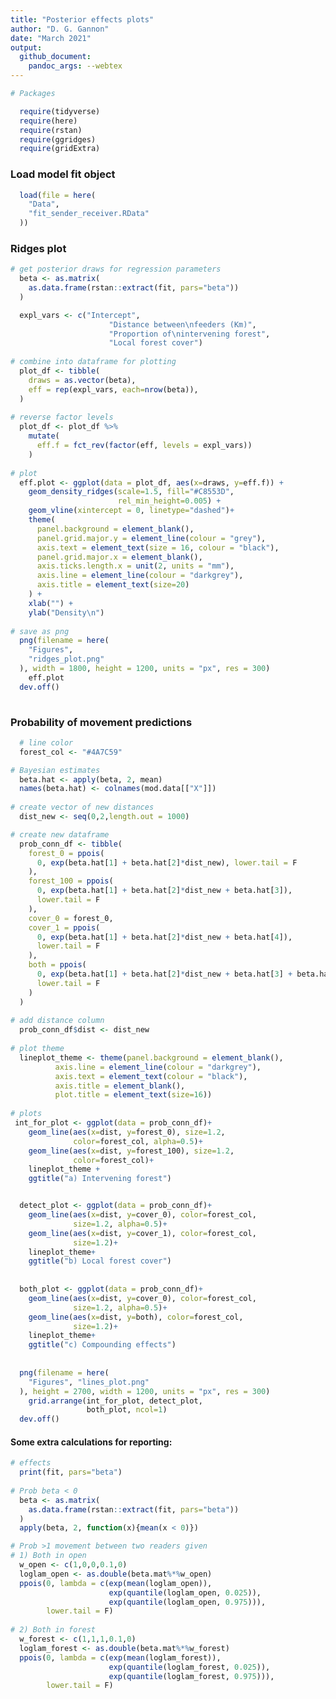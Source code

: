 ```yaml
---
title: "Posterior effects plots"
author: "D. G. Gannon"
date: "March 2021"
output:
  github_document:
    pandoc_args: --webtex
---
```


```r

# Packages

  require(tidyverse)
  require(here)
  require(rstan)
  require(ggridges)
  require(gridExtra)

```

### Load model fit object

```r
 
  load(file = here(
    "Data",
    "fit_sender_receiver.RData"
  ))

```

### Ridges plot

```r
# get posterior draws for regression parameters
  beta <- as.matrix(
    as.data.frame(rstan::extract(fit, pars="beta"))
  )

  expl_vars <- c("Intercept",
                      "Distance between\nfeeders (Km)",
                      "Proportion of\nintervening forest",
                      "Local forest cover")
  
# combine into dataframe for plotting
  plot_df <- tibble(
    draws = as.vector(beta),
    eff = rep(expl_vars, each=nrow(beta)),
  )
 
# reverse factor levels 
  plot_df <- plot_df %>%
    mutate(
      eff.f = fct_rev(factor(eff, levels = expl_vars))
    )
  
# plot
  eff.plot <- ggplot(data = plot_df, aes(x=draws, y=eff.f)) + 
    geom_density_ridges(scale=1.5, fill="#C8553D",
                        rel_min_height=0.005) + 
    geom_vline(xintercept = 0, linetype="dashed")+
    theme(
      panel.background = element_blank(),
      panel.grid.major.y = element_line(colour = "grey"),
      axis.text = element_text(size = 16, colour = "black"),
      panel.grid.major.x = element_blank(),
      axis.ticks.length.x = unit(2, units = "mm"),
      axis.line = element_line(colour = "darkgrey"),
      axis.title = element_text(size=20)
    ) +
    xlab("") + 
    ylab("Density\n")
  
# save as png
  png(filename = here(
    "Figures",
    "ridges_plot.png"
  ), width = 1800, height = 1200, units = "px", res = 300)
    eff.plot
  dev.off()
      


```

### Probability of movement predictions

```r

  # line color
  forest_col <- "#4A7C59"

# Bayesian estimates
  beta.hat <- apply(beta, 2, mean)
  names(beta.hat) <- colnames(mod.data[["X"]])
  
# create vector of new distances
  dist_new <- seq(0,2,length.out = 1000)

# create new dataframe
  prob_conn_df <- tibble(
    forest_0 = ppois(
      0, exp(beta.hat[1] + beta.hat[2]*dist_new), lower.tail = F
    ),
    forest_100 = ppois(
      0, exp(beta.hat[1] + beta.hat[2]*dist_new + beta.hat[3]),
      lower.tail = F
    ),
    cover_0 = forest_0,
    cover_1 = ppois(
      0, exp(beta.hat[1] + beta.hat[2]*dist_new + beta.hat[4]),
      lower.tail = F
    ),
    both = ppois(
      0, exp(beta.hat[1] + beta.hat[2]*dist_new + beta.hat[3] + beta.hat[4]),
      lower.tail = F
    )
  )
  
# add distance column
  prob_conn_df$dist <- dist_new
  
# plot theme  
  lineplot_theme <- theme(panel.background = element_blank(),
          axis.line = element_line(colour = "darkgrey"),
          axis.text = element_text(colour = "black"),
          axis.title = element_blank(),
          plot.title = element_text(size=16))
  
# plots
 int_for_plot <- ggplot(data = prob_conn_df)+
    geom_line(aes(x=dist, y=forest_0), size=1.2, 
              color=forest_col, alpha=0.5)+
    geom_line(aes(x=dist, y=forest_100), size=1.2,
              color=forest_col)+
    lineplot_theme +
    ggtitle("a) Intervening forest")


  detect_plot <- ggplot(data = prob_conn_df)+
    geom_line(aes(x=dist, y=cover_0), color=forest_col, 
              size=1.2, alpha=0.5)+
    geom_line(aes(x=dist, y=cover_1), color=forest_col, 
              size=1.2)+
    lineplot_theme+
    ggtitle("b) Local forest cover")
  
  
  both_plot <- ggplot(data = prob_conn_df)+
    geom_line(aes(x=dist, y=cover_0), color=forest_col, 
              size=1.2, alpha=0.5)+
    geom_line(aes(x=dist, y=both), color=forest_col, 
              size=1.2)+
    lineplot_theme+
    ggtitle("c) Compounding effects")
  
  
  png(filename = here(
    "Figures", "lines_plot.png"
  ), height = 2700, width = 1200, units = "px", res = 300)
    grid.arrange(int_for_plot, detect_plot,
                 both_plot, ncol=1)
  dev.off()

```

#### Some extra calculations for reporting:

```r

# effects
  print(fit, pars="beta")
  
# Prob beta < 0
  beta <- as.matrix(
    as.data.frame(rstan::extract(fit, pars="beta"))
  )
  apply(beta, 2, function(x){mean(x < 0)})

# Prob >1 movement between two readers given
# 1) Both in open
  w_open <- c(1,0,0,0.1,0)
  loglam_open <- as.double(beta.mat%*%w_open)
  ppois(0, lambda = c(exp(mean(loglam_open)),
                      exp(quantile(loglam_open, 0.025)),
                      exp(quantile(loglam_open, 0.975))),
        lower.tail = F)
  
# 2) Both in forest
  w_forest <- c(1,1,1,0.1,0)
  loglam_forest <- as.double(beta.mat%*%w_forest)
  ppois(0, lambda = c(exp(mean(loglam_forest)),
                      exp(quantile(loglam_forest, 0.025)),
                      exp(quantile(loglam_forest, 0.975))),
        lower.tail = F)

```

